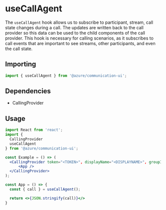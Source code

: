 
<Meta title="Hooks/Calling/useCallAgent" />

# useCallAgent

The `useCallAgent` hook allows us to subscribe to participant, stream, call state changes during a call. The updates are written
back to the call provider so this data can be used to the child components of the call provider. This hook is necessary for calling scenarios, as it
subscribes to call events that are important to see streams, other participants, and even the call state.

## Importing

```javascript
import { useCallAgent } from '@azure/communication-ui';
```

## Dependencies

- CallingProvider

## Usage

```jsx
import React from 'react';
import {
  CallingProvider
  useCallAgent
} from '@azure/communication-ui';

const Example = () => (
  <CallingProvider token="<TOKEN>", displayName="<DISPLAYNAME>", groupId="<GROUPID>">
      <App />
  </CallingProvider>
);

const App = () => {
  const { call } = useCallAgent();

  return <>{JSON.stringify(call)}</>
}
```
